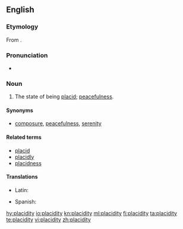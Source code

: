==English==

===Etymology===
From {{etyl|la|en}} {{term|placiditās||mildness, placidity|lang=la}}.

===Pronunciation===
* {{a|US}} {{IPA|/pləˈsɪd.ə.ti/|lang=en}}

===Noun===
{{en-noun|-}}

# The state of being [[placid]]; [[peacefulness]].

====Synonyms====
* {{sense|state of being placid}} [[composure]], [[peacefulness]], [[serenity]]

====Related terms====
* [[placid]]
* [[placidly]]
* [[placidness]]

====Translations====
{{trans-top|state of being placid}}
* Latin: {{t|la|placiditās|f}}
{{trans-mid}}
* Spanish: {{t+|es|placidez|f}}
{{trans-bottom}}

[[hy:placidity]]
[[io:placidity]]
[[kn:placidity]]
[[ml:placidity]]
[[fi:placidity]]
[[ta:placidity]]
[[te:placidity]]
[[vi:placidity]]
[[zh:placidity]]